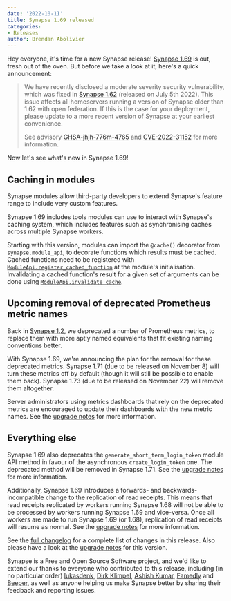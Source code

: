 ```yaml
---
date: '2022-10-11'
title: Synapse 1.69 released
categories:
- Releases
author: Brendan Abolivier
---
```


Hey everyone, it's time for a new Synapse release! [Synapse
1.69](https://github.com/matrix-org/synapse/releases/tag/v1.69.0) is out, fresh
out of the oven. But before we take a look at it, here's a quick announcement:

> We have recently disclosed a moderate severity security vulnerability, which
> was fixed in [Synapse
> 1.62](https://matrix.org/blog/2022/07/06/synapse-1-62-released/) (released on
> July 5th 2022). This issue affects all homeservers running a version of
> Synapse older than 1.62 with open federation. If this is the case for your
> deployment, please update to a more recent version of Synapse at your earliest
> convenience.
>
> See advisory
> [GHSA-jhjh-776m-4765](https://github.com/matrix-org/synapse/security/advisories/GHSA-jhjh-776m-4765)
> and [CVE-2022-31152](https://www.cve.org/CVERecord?id=CVE-2022-31152) for more
> information.

Now let's see what's new in Synapse 1.69!

## Caching in modules

Synapse modules allow third-party developers to extend Synapse's feature range
to include very custom features.

Synapse 1.69 includes tools modules can use to interact with Synapse's caching
system, which includes features such as synchronising caches across multiple
Synapse workers.

Starting with this version, modules can import the `@cache()` decorator from
`synapse.module_api`, to decorate functions which results must be cached. Cached
functions need to be registered with
[`ModuleApi.register_cached_function`](https://github.com/matrix-org/synapse/blob/v1.69.0/synapse/module_api/__init__.py#L839-L853)
at the module's initialisation. Invalidating a cached function's result for a
given set of arguments can be done using [`ModuleApi.invalidate_cache`](https://github.com/matrix-org/synapse/blob/v1.69.0rc1/synapse/module_api/__init__.py#L855-L872).

## Upcoming removal of deprecated Prometheus metric names

Back in [Synapse
1.2](https://matrix.org/blog/2019/07/25/synapse-1-2-0-released), we deprecated a
number of Prometheus metrics, to replace them with more aptly named equivalents
that fit existing naming conventions better.

With Synapse 1.69, we're announcing the plan for the removal for these
deprecated metrics. Synapse 1.71 (due to be released on November 8) will turn
these metrics off by default (though it will still be possible to enable them
back). Synapse 1.73 (due to be released on November 22) will remove them
altogether.

Server administrators using metrics dashboards that rely on the deprecated
metrics are encouraged to update their dashboards with the new metric names. See
the [upgrade
notes](https://matrix-org.github.io/synapse/v1.69/upgrade.html#deprecation-of-legacy-prometheus-metric-names) for more information.

## Everything else

Synapse 1.69 also deprecates the `generate_short_term_login_token` module API
method in favour of the asynchronous `create_login_token` one. The deprecated
method will be removed in Synapse 1.71. See the [upgrade
notes](https://matrix-org.github.io/synapse/v1.69/upgrade.html#deprecation-of-the-generate_short_term_login_token-module-api-method)
for more information.

Additionally, Synapse 1.69 introduces a forwards- and backwards-incompatible
change to the replication of read receipts. This means that read receipts
replicated by workers running Synapse 1.68 will not be able to be processed by
workers running Synapse 1.69 and vice-versa. Once all workers are made to run
Synapse 1.69 (or 1.68), replication of read receipts will resume as normal. See
the [upgrade
notes](https://matrix-org.github.io/synapse/v1.69/upgrade.html#changes-to-the-receipts-replication-streams) for more information.

See the [full
changelog](https://github.com/matrix-org/synapse/releases/tag/v1.66.0) for a
complete list of changes in this release. Also please have a look at the
[upgrade
notes](https://matrix-org.github.io/synapse/v1.69/upgrade#upgrading-to-v1690)
for this version.

Synapse is a Free and Open Source Software project, and we'd like to extend our
thanks to everyone who contributed to this release, including (in no particular
order) [lukasdenk](https://github.com/lukasdenk), [Dirk
Klimpel](https://github.com/dklimpel), [Ashish
Kumar](https://github.com/ashfame), [Famedly](https://github.com/kate-shine) and
[Beeper](https://www.beeper.com/), as well as anyone helping us make Synapse
better by sharing their feedback and reporting issues.

